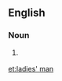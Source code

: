 ==English==

===Noun===
{{en-noun|sg=[[ladies']] [[man]]|ladies' men}}

# {{idiom}} {{alternative spelling of|[[lady's man]]}}

[[et:ladies' man]]